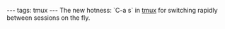 ---
tags: tmux
---
The new hotness: `C-a s` in [[tmux]] for switching rapidly between sessions on the fly.
